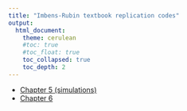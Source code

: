 ```yaml
---
title: "Imbens-Rubin textbook replication codes"
output: 
  html_document:
    theme: cerulean
    #toc: true
    #toc_float: true
    toc_collapsed: true
    toc_depth: 2
---
```



* [Chapter 5 (simulations)](Ch5_sim.html)
* [Chapter 6](Ch6.html)
